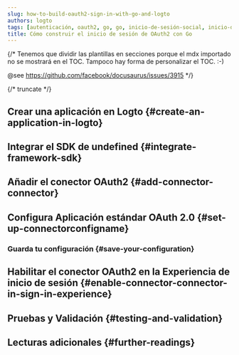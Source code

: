 ```yaml
---
slug: how-to-build-oauth2-sign-in-with-go-and-logto
authors: logto
tags: [autenticación, oauth2, go, go, inicio-de-sesión-social, inicio-de-sesión, login]
title: Cómo construir el inicio de sesión de OAuth2 con Go
---
```


{/*
  Tenemos que dividir las plantillas en secciones porque el mdx importado no se mostrará en el TOC.
  Tampoco hay forma de personalizar el TOC. :-)

  @see https://github.com/facebook/docusaurus/issues/3915
*/}




{/* truncate */}

<Intro connector={connector} sdk="Go" link="https://go.dev" />

## Crear una aplicación en Logto \{#create-an-application-in-logto}

<CreateApplication type="Traditional web" framework="undefined" />

## Integrar el SDK de undefined \{#integrate-framework-sdk}

<IntegrateSdk />

## Añadir el conector OAuth2 \{#add-connector-connector}

<AddSocialConnector connector={connector} framework="undefined" />

## Configura Aplicación estándar OAuth 2.0 \{#set-up-connectorconfigname}

<ConnectorGuide />

### Guarda tu configuración \{#save-your-configuration}

<SaveYourConfiguration connector={connector} />

## Habilitar el conector OAuth2 en la Experiencia de inicio de sesión \{#enable-connector-connector-in-sign-in-experience}

<EnableSocialConnector connector={connector} />

## Pruebas y Validación \{#testing-and-validation}

<TestingAndValidation connector={connector} sdk="Go" />

## Lecturas adicionales \{#further-readings}

<FurtherReadings />